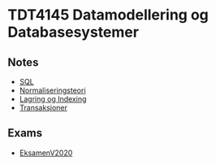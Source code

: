 = TDT4145 Datamodellering og Databasesystemer =

== Notes ==
* [[SQL]]
* [[Normaliseringsteori]]
* [[Lagring og Indexing]]
* [[Transaksjoner]]

== Exams ==
* [[EksamenV2020]]
